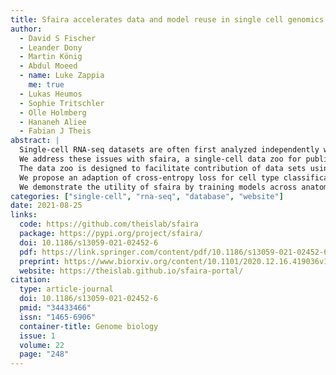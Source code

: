 ```yaml
---
title: Sfaira accelerates data and model reuse in single cell genomics
author:
  - David S Fischer
  - Leander Dony
  - Martin König
  - Abdul Moeed
  - name: Luke Zappia
    me: true
  - Lukas Heumos
  - Sophie Tritschler
  - Olle Holmberg
  - Hananeh Aliee
  - Fabian J Theis
abstract: |
  Single-cell RNA-seq datasets are often first analyzed independently without harnessing model fits from previous studies, and are then contextualized with public data sets, requiring time-consuming data wrangling.
  We address these issues with sfaira, a single-cell data zoo for public data sets paired with a model zoo for executable pre-trained models.
  The data zoo is designed to facilitate contribution of data sets using ontologies for metadata.
  We propose an adaption of cross-entropy loss for cell type classification tailored to datasets annotated at different levels of coarseness.
  We demonstrate the utility of sfaira by training models across anatomic data partitions on 8 million cells.
categories: ["single-cell", "rna-seq", "database", "website"]
date: 2021-08-25
links:
  code: https://github.com/theislab/sfaira
  package: https://pypi.org/project/sfaira/
  doi: 10.1186/s13059-021-02452-6
  pdf: https://link.springer.com/content/pdf/10.1186/s13059-021-02452-6.pdf?pdf=button
  preprint: https://www.biorxiv.org/content/10.1101/2020.12.16.419036v1
  website: https://theislab.github.io/sfaira-portal/
citation:
  type: article-journal
  doi: 10.1186/s13059-021-02452-6
  pmid: "34433466"
  issn: "1465-6906"
  container-title: Genome biology
  issue: 1
  volume: 22
  page: "248"
---
```

